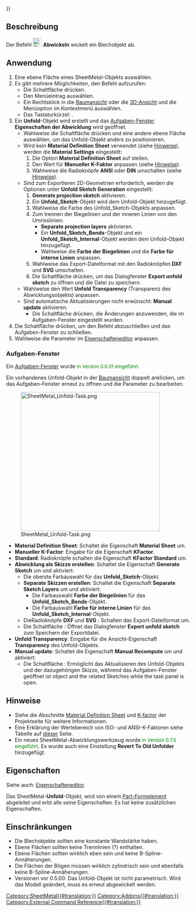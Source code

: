{{UnfinishedDocu{{#translation:}}}}
<languages/>

{{Docnav/de
|[[SheetMetal_AddFoldWall/de|Abkanten]]
|[[SheetMetal_UnattendedUnfold/de|Abwickeln ohne Eingaben]]
|[[SheetMetal_Workbench/de|SheetMetal]]
|IconL=SheetMetal_AddFoldWall.svg
|IconR=SheetMetal_UnattendedUnfold.svg
|IconC=Sheetmetal_workbench_icon.svg
}}

{{GuiCommand/de
|Name=SheetMetal Unfold
|Name/de=SheetMetal Abwickeln
|MenuLocation=SheetMetal → Unfold
|Workbenches=[[SheetMetal_Workbench/de|Blech (SheetMetal)]]
|Shortcut={{KEY|U}}
|SeeAlso=[[SheetMetal_UnattendedUnfold/de|SheetMetal UnattendedUnfold]]
}}

<span id="Description"></span>
==Beschreibung==

Der Befehl [[Image:SheetMetal_Unfold.svg|24px]] '''Abwickeln''' wickelt ein Blechobjekt ab.

<span id="Usage"></span>
==Anwendung== 

# Eine ebene Fläche eines SheetMetal-Objekts auswählen.
# Es gibt mehrere Möglichkeiten, den Befehl aufzurufen:
#* Die Schaltfläche {{Button|[[Image: SheetMetal_Unfold.svg |16px]] [[SheetMetal_Unfold/de|Unfold]]}} drücken.
#* Den Menüeintrag {{MenuCommand|Sheet Metal → [[Image:SheetMetal_Unfold.svg|16px]] Abwickeln}} auswählen.
#* Ein Rechtsklick in die [[Tree_view/de|Baumansicht]] oder die [[3D_view/de|3D-Ansicht]] und die Menüoption {{MenuCommand|Sheet Metal → [[Image:SheetMetal_Unfold.svg|16px]] Abwickeln}} im Kontextmenü auswählen.
#* Das Tastaturkürzel: {{KEY|U}}.
# Ein '''Unfold'''-Objekt wird erstellt und das [[Task_panel/de|Aufgaben-Fenster]] '''Eigenschaften der Abwicklung''' wird geöffnet.
#* Wahlweise die Schaltfläche {{Button|Face}} drücken und eine andere ebene Fläche auswählen, um das Unfold-Objekt anders zu positionieren.
#* Wird kein '''Material Definition Sheet''' verwendet (siehe [[#Hinweise|Hinweise]]), werden die '''Material Settings''' eingestellt:
#*# Die Option '''Material Definition Sheet''' auf {{Value|Manual K-Factor}} stellen.
#*# Den Wert für '''Manueller K-Faktor''' anpassen (siehe [[#Hinweise|Hinweise]]).
#*# Wahlweise die Radioknöpfe '''ANSI''' oder '''DIN''' umschalten (siehe [[#Hinweise|Hinweise]]).
#* Sind zum Exportieren 2D-Geometrien erforderlich, werden die Optionen unter '''Unfold Sketch Generation''' eingestellt:
#*# '''Generate projection sketch''' aktivieren.
#*# Ein '''Unfold_Sketch'''-Objekt wird dem Unfold-Objekt hinzugefügt.
#*# Wahlweise die Farbe des Unfold_Sketch-Objekts anpassen.
#*# Zum trennen der Biegelinien und der inneren Linien von den Umrisslinien:
#*#* '''Separate projection layers''' aktivieren.
#*#* Ein '''Unfold_Sketch_Bends'''-Objekt und ein '''Unfold_Sketch_Internal'''-Objekt werden dem Unfold-Objekt hinzugefügt.
#*#* Wahlweise die '''Farbe der Biegelinien''' und die '''Farbe für interne Linien''' anpassen.
#*# Wahlweise das Export-Dateiformat mit den Radioknöpfen '''DXF''' und '''SVG''' umschalten.
#*# Die Schaltfläche {{Button|Export}} drücken, um das Dialogfenster '''Export unfold sketch''' zu öffnen und die Datei zu speichern.
#* Wahlweise den Wert '''Unfold Transparency''' (Transparenz des Abwicklungsobjekts) anpassen.
#* Sind automatische Aktualisierungen nicht erwünscht: '''Manual update''' aktivieren.
#** Die Schaltfläche {{Button|Update}} drücken, die Änderungen anzuwenden, die im Aufgaben-Fenster eingestellt wurden.
# Die Schaltfläche {{Button|OK}} drücken, um den Befehl abzuschließen und das Aufgaben-Fenster zu schließen.
# Wahlweise die Parameter im [[Property_editor/de|Eigenschafteneditor]] anpassen.

<span id="Task_panel"></span>
===Aufgaben-Fenster===

Ein [[Task_panel/de|Aufgaben-Fenster]] wurde <span style="font-size:small;color:green;">in Version 0.6.01 eingeführt</span>.

Ein vorhandenes Unfold-Objekt in der [[Tree_view/de|Baumansicht]] doppelt anklicken, um das Aufgaben-Fenster erneut zu öffnen und die Parameter zu bearbeiten.

[[Image:SheetMetal_Unfold-Task.png|380px]]

* '''Material Definition Sheet''': Schaltet die Eigenschaft '''Material Sheet''' um.
* '''Manueller K-Factor''': Eingabe für die Eigenschaft '''KFactor'''.
* '''Standard''': Radioknöpfe schalten die Eigenschaft '''KFactor Standard''' um.
* '''Abwicklung als Skizze erstellen''': Schaltet die Eigenschaft '''Generate Sketch''' um und aktiviert:
** Die oberste Farbauswahl für das '''Unfold_Sketch'''-Objekt.
** '''Separate Skizzen erstellen''': Schaltet die Eigenschaft '''Separate Sketch Layers''' um und aktiviert:
*** Die Farbauswahl '''Farbe der Biegelinien''' für das '''Unfold_Sketch_Bends'''-Objekt.
*** Die Farbauswahl '''Farbe für interne Linien''' für das '''Unfold_Sketch_Internal'''-Objekt.
** DieRadioknöpfe '''DXF''' und '''SVG''' : Schalten das Export-Dateiformat um.
** Die Schaltfläche {{Button|Export}}: Öffnet das Dialogfenster '''Export unfold sketch''' zum Speichern der Exportdatei.
* '''Unfold Transparency''': Eingabe für die Ansicht-Eigenschaft '''Transparency''' des Unfold-Objekts.
* '''Manual update''': Schaltet die Eigenschaft '''Manual Recompute''' um und aktiviert:
** Die Schaltfläche {{Button|Update}}: Ermöglicht das Aktualisieren des Unfold-Objekts und der dazugehörigen Skizze, während das Aufgaben-Fenster geöffnet ist object and the related Sketches while the task panel is open.

<span id="Notes"></span>
==Hinweise==

* Siehe die Abschnitte [https://github.com/shaise/FreeCAD_SheetMetal#material-definition-sheet Material Definition Sheet] und [https://github.com/shaise/FreeCAD_SheetMetal#physical-material-definitions K-factor] der Projektseite für weitere Informationen.  
* Eine Erklärung der Wertebereich von ISO- und ANSI-K-Faktoren siehe Tabelle auf [https://de.wikipedia.org/wiki/Biegeverkürzung#Korrektur_durch_den_sog._k-Faktor dieser] Seite.
* Ein neues SheetMetal-Abwicklungswerkzeug wurde <span style="font-size:small;color:green;">in Version 0.7.0 eingeführt</span>. Es wurde auch eine Einstellung '''Revert To Old Unfolder''' hinzugefügt.

<span id="Properties"></span>
==Eigenschaften== 

Siehe auch: [[Property_editor/de|Eigenschafteneditor]].

Das SheetMetal-'''Unfold'''-Objekt, wird von einem [[Part_Feature/de|Part-Formelement]] abgeleitet und erbt alle seine Eigenschaften. Es hat keine zusätzlichen Eigenschaften.

<span id="Limitations"></span>
==Einschränkungen== 

* Die Blechobjekte sollten eine konstante Wandstärke haben.
* Ebene Flächen sollten keine Trennlinien (?) enthalten.
* Ebene Flächen sollten wirklich eben sein und keine B-Spline-Annäherungen.
* Die Flächen der Bögen müssen wirklich zylindrisch sein und ebenfalls keine B-Spline-Annäherungen.
*  Versionen vor 0.5.00: Das Unfold-Objekt ist nicht parametrisch. Wird das Modell geändert, muss es erneut abgewickelt werden. 


{{Docnav/de
|[[SheetMetal_AddFoldWall/de|Abkanten]]
|[[SheetMetal_UnattendedUnfold/de|Abwickeln ohne Eingaben]]
|[[SheetMetal_Workbench/de|SheetMetal]]
|IconL=SheetMetal_AddFoldWall.svg
|IconR=SheetMetal_UnattendedUnfold.svg
|IconC=Sheetmetal_workbench_icon.svg
}}

[[Category:SheetMetal{{#translation:}}]]
[[Category:Addons{{#translation:}}]]
[[Category:External Command Reference{{#translation:}}]]